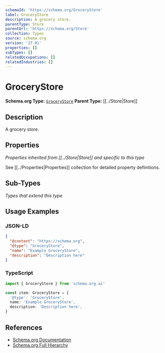 ```yaml
---
schemaId: 'https://schema.org/GroceryStore'
label: GroceryStore
description: A grocery store.
parentType: Store
parentUrl: 'https://schema.org/Store'
collection: Types
source: schema.org
version: '27.01'
properties: []
subTypes: []
relatedOccupations: []
relatedIndustries: []
---
```

# GroceryStore

**Schema.org Type:** [`GroceryStore`](https://schema.org/GroceryStore)
**Parent Type:** [[../Store|Store]]

## Description

A grocery store.

## Properties

*Properties inherited from [[../Store|Store]] and specific to this type*

See [[../Properties|Properties]] collection for detailed property definitions.

## Sub-Types

*Types that extend this type*

## Usage Examples

### JSON-LD

```json
{
  "@context": "https://schema.org",
  "@type": "GroceryStore",
  "name": "Example GroceryStore",
  "description": "Description here"
}
```

### TypeScript

```typescript
import { GroceryStore } from 'schema.org.ai'

const item: GroceryStore = {
  '@type': 'GroceryStore',
  name: 'Example GroceryStore',
  description: 'Description here',
}
```

## References

- [Schema.org Documentation](https://schema.org/GroceryStore)
- [Schema.org Full Hierarchy](https://schema.org/docs/full.html)
